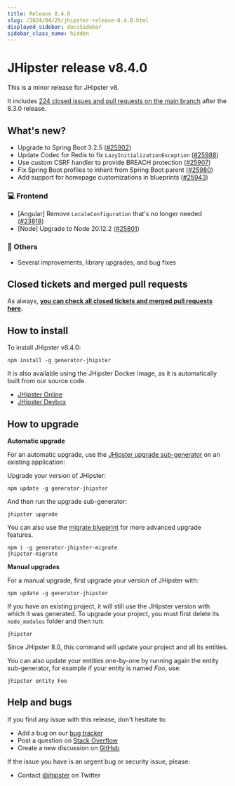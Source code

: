 ```yaml
---
title: Release 8.4.0
slug: /2024/04/29/jhipster-release-8.4.0.html
displayed_sidebar: docsSidebar
sidebar_class_name: hidden
---
```


# JHipster release v8.4.0

This is a minor release for JHipster v8. 

It includes [224 closed issues and pull requests on the main branch](https://github.com/jhipster/generator-jhipster/issues?q=is:closed+milestone:8.4.0) after the 8.3.0 release.

## What's new?

- Upgrade to Spring Boot 3.2.5 ([#25902](https://github.com/jhipster/generator-jhipster/pull/25902))
- Update Codec for Redis to fix `LazyInitializationException` ([#25988](https://github.com/jhipster/generator-jhipster/pull/25988))
- Use custom CSRF handler to provide BREACH protection ([#25907](https://github.com/jhipster/generator-jhipster/pull/25907))
- Fix Spring Boot profiles to inherit from Spring Boot parent ([#25980](https://github.com/jhipster/generator-jhipster/pull/25980))
- Add support for homepage customizations in blueprints ([#25943](https://github.com/jhipster/generator-jhipster/pull/25943))

### :computer: Frontend

- [Angular] Remove `LocaleConfiguration` that's no longer needed ([#23818](https://github.com/jhipster/generator-jhipster/pull/23818))
- [Node] Upgrade to Node 20.12.2 ([#25801](https://github.com/jhipster/generator-jhipster/pull/25801))

### :scroll: Others

- Several improvements, library upgrades, and bug fixes

## Closed tickets and merged pull requests

As always, **[you can check all closed tickets and merged pull requests here](https://github.com/jhipster/generator-jhipster/issues?q=is:closed+milestone:8.4.0)**.

## How to install

To install JHipster v8.4.0:

    npm install -g generator-jhipster

It is also available using the JHipster Docker image, as it is automatically built from our source code.

- [JHipster Online](https://start.jhipster.tech)
- [JHipster Devbox](https://github.com/jhipster/jhipster-devbox)

## How to upgrade

**Automatic upgrade**

For an automatic upgrade, use the [JHipster upgrade sub-generator](/upgrading-an-application/) on an existing application:

Upgrade your version of JHipster:

```
npm update -g generator-jhipster
```

And then run the upgrade sub-generator:

```
jhipster upgrade
```

You can also use the [migrate blueprint](https://github.com/jhipster/generator-jhipster-migrate) for more advanced upgrade features. 

```
npm i -g generator-jhipster-migrate
jhipster-migrate
```

**Manual upgrades**

For a manual upgrade, first upgrade your version of JHipster with:

```
npm update -g generator-jhipster
```

If you have an existing project, it will still use the JHipster version with which it was generated.
To upgrade your project, you must first delete its `node_modules` folder and then run:

```
jhipster
```

Since JHipster 8.0, this command will update your project and all its entities. 

You can also update your entities one-by-one by running again the entity sub-generator, for example if your entity is named _Foo_, use:

```
jhipster entity Foo
```

## Help and bugs

If you find any issue with this release, don't hesitate to:

- Add a bug on our [bug tracker](https://github.com/jhipster/generator-jhipster/issues?state=open)
- Post a question on [Stack Overflow](http://stackoverflow.com/tags/jhipster/info)
- Create a new discussion on [GitHub](https://github.com/jhipster/generator-jhipster/discussions)

If the issue you have is an urgent bug or security issue, please:

- Contact [@jhipster](https://twitter.com/jhipster) on Twitter

